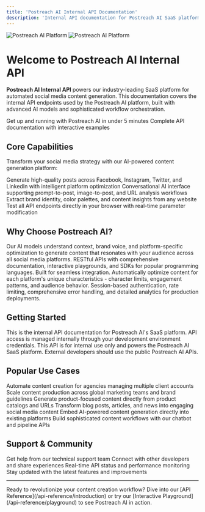 ```yaml
---
title: 'Postreach AI Internal API Documentation'
description: 'Internal API documentation for Postreach AI SaaS platform - automated social media content generation and management'
---
```


<img
  className="block dark:hidden"
  src="/images/postreach-hero-light.png"
  alt="Postreach AI Platform"
/>
<img
  className="hidden dark:block"
  src="/images/postreach-hero-dark.png"
  alt="Postreach AI Platform"
/>

# Welcome to Postreach AI Internal API

**Postreach AI Internal API** powers our industry-leading SaaS platform for automated social media content generation. This documentation covers the internal API endpoints used by the Postreach AI platform, built with advanced AI models and sophisticated workflow orchestration.

<CardGroup cols={2}>
  <Card
    title="🚀 Quick Start"
    icon="rocket"
    href="/quickstart"
  >
    Get up and running with Postreach AI in under 5 minutes
  </Card>
  <Card
    title="📚 API Reference"
    icon="code"
    href="/api-reference/introduction"
  >
    Complete API documentation with interactive examples
  </Card>
</CardGroup>

## Core Capabilities

Transform your social media strategy with our AI-powered content generation platform:

<CardGroup cols={2}>
  <Card
    title="🎯 Smart Content Generation"
    icon="pen-nib"
    href="/api-reference/pipeline/generate-posts"
  >
    Generate high-quality posts across Facebook, Instagram, Twitter, and LinkedIn with intelligent platform optimization
  </Card>
  <Card
    title="🤖 Interactive AI Chatbot"
    icon="comments"
    href="/api-reference/chatbot/chat-message"
  >
    Conversational AI interface supporting prompt-to-post, image-to-post, and URL analysis workflows
  </Card>
  <Card
    title="🔍 Website Intelligence"
    icon="globe"
    href="/api-reference/website/analyze"
  >
    Extract brand identity, color palettes, and content insights from any website
  </Card>
  <Card
    title="⚡ Interactive Playground"
    icon="play"
    href="/api-reference/playground"
  >
    Test all API endpoints directly in your browser with real-time parameter modification
  </Card>
</CardGroup>

## Why Choose Postreach AI?

<AccordionGroup>
<Accordion title="🎨 Advanced Content Intelligence">
Our AI models understand context, brand voice, and platform-specific optimization to generate content that resonates with your audience across all social media platforms.
</Accordion>

<Accordion title="🔧 Developer-First Design">
RESTful APIs with comprehensive documentation, interactive playgrounds, and SDKs for popular programming languages. Built for seamless integration.
</Accordion>

<Accordion title="📊 Multi-Platform Optimization">
Automatically optimize content for each platform's unique characteristics - character limits, engagement patterns, and audience behavior.
</Accordion>

<Accordion title="🛡️ Enterprise-Ready">
Session-based authentication, rate limiting, comprehensive error handling, and detailed analytics for production deployments.
</Accordion>
</AccordionGroup>

## Getting Started

<Steps>
<Step title="🔑 Internal API Access">
This is the internal API documentation for Postreach AI's SaaS platform. API access is managed internally through your development environment credentials.

<Warning>
This API is for internal use only and powers the Postreach AI SaaS platform. External developers should use the public Postreach AI APIs.
</Warning>
</Step>


</Steps>

## Popular Use Cases

<CardGroup cols={3}>
<Card title="📱 Social Media Management" icon="share-nodes">
  Automate content creation for agencies managing multiple client accounts
</Card>
<Card title="🏢 Enterprise Marketing" icon="building">
  Scale content production across global marketing teams and brand guidelines
</Card>
<Card title="🛍️ E-commerce Integration" icon="shopping-cart">
  Generate product-focused content directly from product catalogs and URLs
</Card>
<Card title="📰 Content Creators" icon="newspaper">
  Transform blog posts, articles, and news into engaging social media content
</Card>
<Card title="💼 SaaS Platforms" icon="laptop">
  Embed AI-powered content generation directly into existing platforms
</Card>
<Card title="🤖 AI Applications" icon="robot">
  Build sophisticated content workflows with our chatbot and pipeline APIs
</Card>
</CardGroup>

## Support & Community

<CardGroup cols={2}>
<Card title="📞 Contact Support" icon="headset" href="mailto:support@postreach.ai">
  Get help from our technical support team
</Card>
<Card title="💬 Join Community" icon="users" href="https://community.postreach.ai">
  Connect with other developers and share experiences
</Card>
<Card title="📊 API Status" icon="signal" href="https://status.postreach.ai">
  Real-time API status and performance monitoring
</Card>
<Card title="🔄 Changelog" icon="clock" href="/changelog">
  Stay updated with the latest features and improvements
</Card>
</CardGroup>

---

<Note>
Ready to revolutionize your content creation workflow? Dive into our [API Reference](/api-reference/introduction) or try our [Interactive Playground](/api-reference/playground) to see Postreach AI in action.
</Note>
